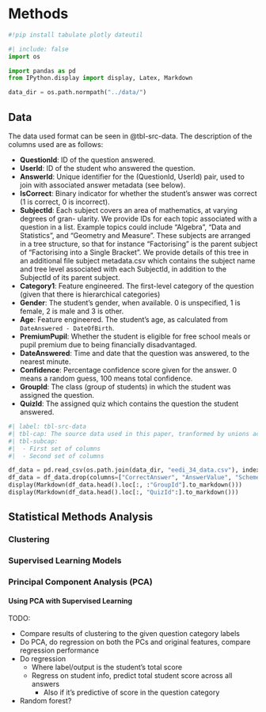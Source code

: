 # Methods

```python
#!pip install tabulate plotly dateutil
```

```python
#| include: false
import os

import pandas as pd
from IPython.display import display, Latex, Markdown

data_dir = os.path.normpath("../data/")
```

## Data

<!-- TODO: Data where did we get it, how was transformed, changes made -->

The data used format can be seen in @tbl-src-data. The description of the columns used are as follows:

- **QuestionId**: ID of the question answered.
- **UserId**: ID of the student who answered the question.
- **AnswerId**: Unique identifier for the (QuestionId, UserId) pair, used to join with associated answer metadata (see below).
- **IsCorrect**: Binary indicator for whether the student’s answer was correct (1 is correct, 0 is incorrect).
- **SubjectId**: Each subject covers an area of mathematics, at varying degrees of gran- ularity. We provide IDs for each topic associated with a question in a list. Example topics could include “Algebra”, “Data and Statistics”, and “Geometry and Measure”. These subjects are arranged in a tree structure, so that for instance “Factorising” is the parent subject of “Factorising into a Single Bracket”. We provide details of this tree in an additional file subject metadata.csv which contains the subject name and tree level associated with each SubjectId, in addition to the SubjectId of its parent subject.
- **Category1**: Feature engineered. The first-level category of the question (given that there is hierarchical categories)
- **Gender**: The student’s gender, when available. 0 is unspecified, 1 is female, 2 is male and 3 is other.
- **Age**: Feature engineered. The student's age, as calculated from `DateAnswered - DateOfBirth`.
- **PremiumPupil**: Whether the student is eligible for free school meals or pupil premium due to being financially disadvantaged.
- **DateAnswered**: Time and date that the question was answered, to the nearest minute.
- **Confidence**: Percentage confidence score given for the answer. 0 means a random guess, 100 means total confidence.
- **GroupId**: The class (group of students) in which the student was assigned the question.
- **QuizId**: The assigned quiz which contains the question the student answered.


```python
#| label: tbl-src-data
#| tbl-cap: The source data used in this paper, tranformed by unions across several csvs, some columns dropped, and some created columns.
#| tbl-subcap:
#|  - First set of columns
#|  - Second set of columns

df_data = pd.read_csv(os.path.join(data_dir, "eedi_34_data.csv"), index_col=0)
df_data = df_data.drop(columns=["CorrectAnswer", "AnswerValue", "SchemeOfWorkId"])
display(Markdown(df_data.head().loc[:, :"GroupId"].to_markdown()))
display(Markdown(df_data.head().loc[:, "QuizId":].to_markdown()))
```


## Statistical Methods Analysis

### Clustering

### Supervised Learning Models

### Principal Component Analysis (PCA)

#### Using PCA with Supervised Learning

TODO:

-   Compare results of clustering to the given question category labels
-   Do PCA, do regression on both the PCs and original features, compare regression performance
-   Do regression
    -   Where label/output is the student's total score
    -   Regress on student info, predict total student score across all answers
        -   Also if it's predictive of score in the question category
-   Random forest?
